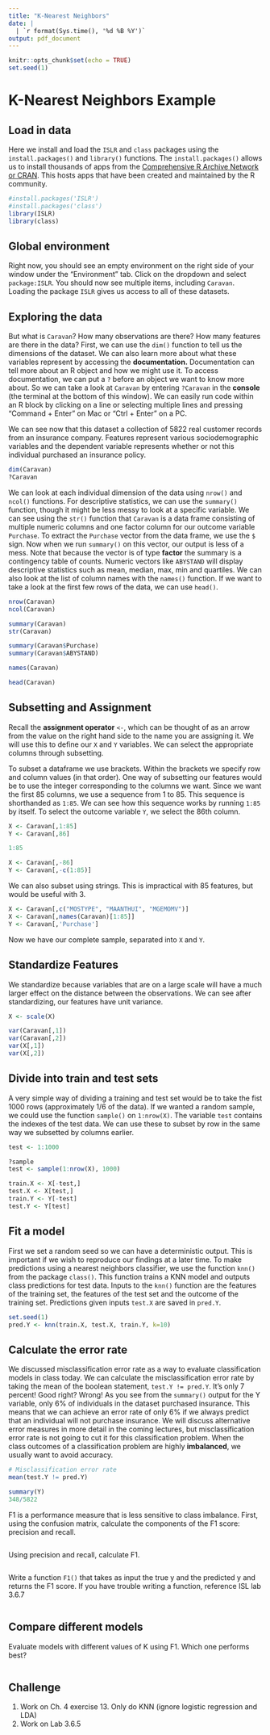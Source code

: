 ---
title: "K-Nearest Neighbors"
date: |
  | `r format(Sys.time(), '%d %B %Y')`
output: pdf_document
---

```{r setup, include=FALSE}
knitr::opts_chunk$set(echo = TRUE)
set.seed(1)
```

# K-Nearest Neighbors Example

## Load in data

Here we install and load the `ISLR` and `class` packages using the `install.packages()` and `library()` functions. The `install.packages()` allows us to install thousands of apps from the [Comprehensive R Archive Network or CRAN](https://cran.r-project.org). This hosts apps that have been created and maintained by the R community.

```{r}
#install.packages('ISLR')
#install.packages('class')
library(ISLR)
library(class)
```

## Global environment

Right now, you should see an empty environment on the right side of your window under the "Environment" tab. Click on the dropdown and select `package:ISLR`. You should now see multiple items, including `Caravan`. Loading the package `ISLR` gives us access to all of these datasets.

## Exploring the data

But what is `Caravan`? How many observations are there? How many features are there in the data? First, we can use the `dim()` function to tell us the dimensions of the dataset. We can also learn more about what these variables represent by accessing the **documentation.** Documentation can tell more about an R object and how we might use it. To access documentation, we can put a `?` before an object we want to know more about. So we can take a look at `Caravan` by entering `?Caravan` in the **console** (the terminal at the bottom of this window). We can easily run code within an R block by clicking on a line or selecting multiple lines and pressing "Command + Enter" on Mac or "Ctrl + Enter" on a PC.

We can see now that this dataset a collection of 5822 real customer records from an insurance company. Features represent various sociodemographic variables and the dependent variable represents whether or not this individual purchased an insurance policy.
 
```{r}
dim(Caravan)
?Caravan
```

We can look at each individual dimension of the data using `nrow()` and `ncol()` functions. For descriptive statistics, we can use the `summary()` function, though it might be less messy to look at a specific variable. We can see using the `str()` function that `Caravan` is a data frame consisting of multiple numeric columns and one factor column for our outcome variable `Purchase`. To extract the `Purchase` vector from the data frame, we use the `$` sign. Now when we run `summary()` on this vector, our output is less of a mess. Note that because the vector is of type **factor** the summary is a contingency table of counts. Numeric vectors like `ABYSTAND` will display descriptive statistics such as mean, median, max, min and quartiles. We can also look at the list of column names with the `names()` function. If we want to take a look at the first few rows of the data, we can use `head()`.

```{r}
nrow(Caravan)
ncol(Caravan)

summary(Caravan)
str(Caravan)

summary(Caravan$Purchase)
summary(Caravan$ABYSTAND)

names(Caravan)

head(Caravan)
```

## Subsetting and Assignment

Recall the **assignment operator** `<-`, which can be thought of as an arrow from the value on the right hand side to the name you are assigning it. We will use this to define our `X` and `Y` variables. We can select the appropriate columns through subsetting.

To subset a dataframe we use brackets. Within the brackets we specify row and column values (in that order). One way of subsetting our features would be to use the integer corresponding to the columns we want. Since we want the first 85 columns, we use a sequence from 1 to 85. This sequence is shorthanded as `1:85`. We can see how this sequence works by running `1:85` by itself. To select the outcome variable `Y`, we select the 86th column.

```{r}
X <- Caravan[,1:85]
Y <- Caravan[,86]

1:85

X <- Caravan[,-86]
Y <- Caravan[,-c(1:85)]
```

We can also subset using strings. This is impractical with 85 features, but would be useful with 3.

```{r}
X <- Caravan[,c("MOSTYPE", "MAANTHUI", "MGEMOMV")]
X <- Caravan[,names(Caravan)[1:85]]
Y <- Caravan[,'Purchase']
```

Now we have our complete sample, separated into `X` and `Y`. 

## Standardize Features

We standardize because variables that are on a large scale will have a much larger effect on the distance between the observations. We can see after standardizing, our features have unit variance.

```{r}

X <- scale(X)

var(Caravan[,1])
var(Caravan[,2])
var(X[,1])
var(X[,2])
```

## Divide into train and test sets

A very simple way of dividing a training and test set would be to take the fist 1000 rows (approximately 1/6 of the data). If we wanted a random sample, we could use the function `sample()` on `1:nrow(X)`. The variable `test` contains the indexes of the test data. We can use these to subset by row in the same way we subsetted by columns earlier.

```{r}
test <- 1:1000

?sample
test <- sample(1:nrow(X), 1000)

train.X <- X[-test,]
test.X <- X[test,]
train.Y <- Y[-test]
test.Y <- Y[test]
```

## Fit a model

First we set a random seed so we can have a deterministic output. This is important if we wish to reproduce our findings at a later time. To make predictions using a nearest neighbors classifier, we use the function `knn()` from the package `class()`. This function trains a KNN model and outputs class predictions for test data. Inputs to the `knn()` function are the features of the training set, the features of the test set and the outcome of the training set. Predictions given inputs `test.X` are saved in `pred.Y`.

```{r}
set.seed(1)
pred.Y <- knn(train.X, test.X, train.Y, k=10)
```

## Calculate the error rate

We discussed misclassification error rate as a way to evaluate classification models in class today. We can calculate the misclassification error rate by taking the mean of the boolean statement, `test.Y != pred.Y`. It's only 7 percent! Good right? Wrong! As you see from the `summary()` output for the Y variable, only 6% of individuals in the dataset purchased insurance. This means that we can achieve an error rate of only 6% if we always predict that an individual will not purchase insurance. We will discuss alternative error measures in more detail in the coming lectures, but misclassification error rate is not going to cut it for this classification problem. When the class outcomes of a classification problem are highly **imbalanced**, we usually want to avoid accuracy.

```{r}
# Misclassification error rate
mean(test.Y != pred.Y)

summary(Y)
348/5822
```

F1 is a performance measure that is less sensitive to class imbalance. First, using the confusion matrix, calculate the components of the F1 score: precision and recall.

```{r}



```

Using precision and recall, calculate F1.

```{r}

```

Write a function `F1()` that takes as input the true y and the predicted y and returns the F1 score. If you have trouble writing a function, reference ISL lab 3.6.7

```{r}

```

## Compare different models

Evaluate models with different values of K using F1. Which one performs best? 

```{r}

```

## Challenge

1. Work on Ch. 4 exercise 13. Only do KNN (ignore logistic regression and LDA)
2. Work on Lab 3.6.5